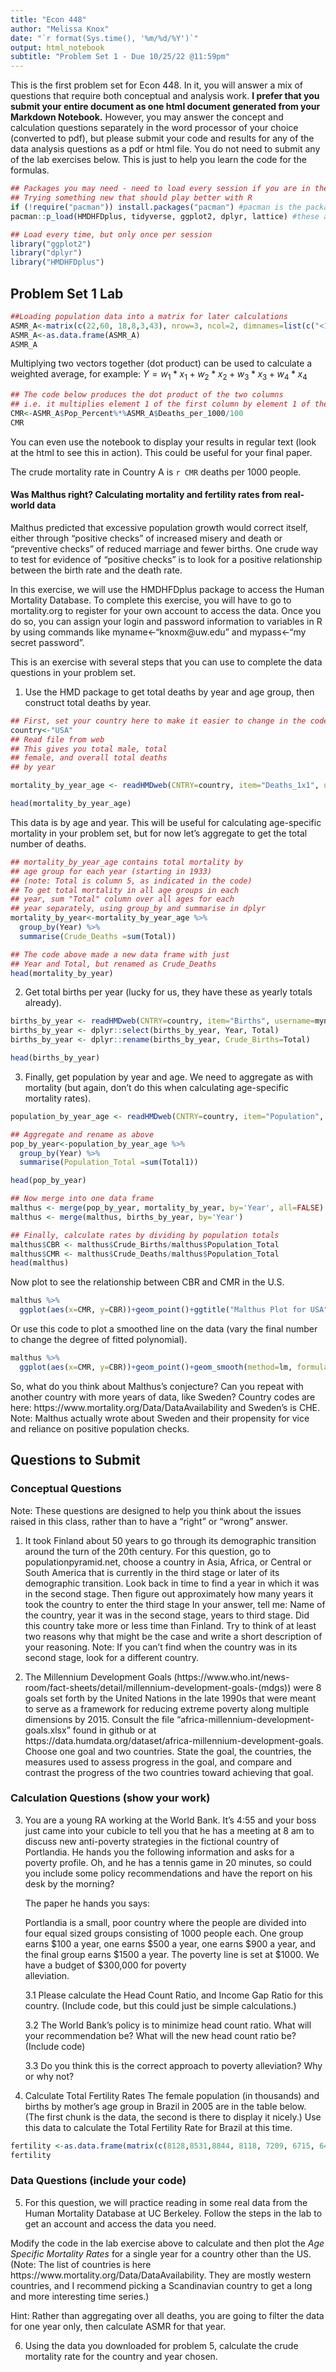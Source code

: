 ```yaml
---
title: "Econ 448"
author: "Melissa Knox"
date: "`r format(Sys.time(), '%m/%d/%Y')`"
output: html_notebook
subtitle: "Problem Set 1 - Due 10/25/22 @11:59pm"
---
```


This is the first problem set for Econ 448.  In it, you will answer a mix of questions that require both conceptual and analysis work.  **I prefer that you submit your entire document as one html document generated from your Markdown Notebook.** However, you may answer the concept and calculation questions separately in the word processor of your choice (converted to pdf), but please submit your code and results for any of the data analysis questions as a pdf or html file. You do not need to submit any of the lab exercises below.  This is just to help you learn the code for the formulas.
```r
## Packages you may need - need to load every session if you are in the cloud
## Trying something new that should play better with R
if (!require("pacman")) install.packages("pacman") #pacman is the package that installs packages nicely
pacman::p_load(HMDHFDplus, tidyverse, ggplot2, dplyr, lattice) #these are the packages you may need

```

```r
## Load every time, but only once per session 
library("ggplot2")
library("dplyr")
library("HMDHFDplus")
```


## Problem Set 1 Lab
```r
##Loading population data into a matrix for later calculations
ASMR_A<-matrix(c(22,60, 18,8,3,43), nrow=3, ncol=2, dimnames=list(c("<15","15-64",">64"), c("Pop_Percent","Deaths_per_1000")))
ASMR_A<-as.data.frame(ASMR_A)
ASMR_A

```
Multiplying two vectors together (dot product) can be used to calculate a weighted average, for example: $Y=w_{1}*x_{1}+w_{2}*x_{2}+w_{3}*x_{3}+w_{4}*x_{4}$

```r
## The code below produces the dot product of the two columns
## i.e. it multiplies element 1 of the first column by element 1 of the second, etc, and adds all of the results
CMR<-ASMR_A$Pop_Percent%*%ASMR_A$Deaths_per_1000/100
CMR

```

You can even use the notebook to display your results in regular text (look at the html to see this in action). This could be useful for your final paper.

The crude mortality rate in Country A is `r CMR` deaths per 1000 people.

#### Was Malthus right? Calculating mortality and fertility rates from real-world data
Malthus predicted that excessive population growth would correct itself, either through "positive checks" of increased misery and death or "preventive checks" of reduced marriage and fewer births. One crude way to test for evidence of "positive checks" is to look for a positive relationship between the birth rate and the death rate.

In this exercise, we will use the HMDHFDplus package to access the Human Mortality Database. To complete this exercise, you will have to go to mortality.org to register for your own account to access the data. Once you do so, you can assign your login and password information to variables in R by using commands like myname<-"knoxm@uw.edu" and mypass<-"my secret password".

This is an exercise with several steps that you can use to complete the data questions in your problem set.

1. Use the HMD package to get total deaths by year and age group, then construct total deaths by year.  
```r
## First, set your country here to make it easier to change in the code below:
country<-"USA"
## Read file from web
## This gives you total male, total
## female, and overall total deaths
## by year

mortality_by_year_age <- readHMDweb(CNTRY=country, item="Deaths_1x1", username=myname, password=mypass) 

head(mortality_by_year_age)

```

This data is by age and year.  This will be useful for calculating age-specific mortality in your problem set, but for now let's aggregate to get the total number of deaths.

```r
## mortality_by_year_age contains total mortality by 
## age group for each year (starting in 1933)
## (note: Total is column 5, as indicated in the code)
## To get total mortality in all age groups in each
## year, sum "Total" column over all ages for each
## year separately, using group_by and summarise in dplyr
mortality_by_year<-mortality_by_year_age %>%
  group_by(Year) %>%
  summarise(Crude_Deaths =sum(Total))

## The code above made a new data frame with just
## Year and Total, but renamed as Crude_Deaths
head(mortality_by_year)
```
2. Get total births per year (lucky for us, they have these as yearly totals already).
```r
births_by_year <- readHMDweb(CNTRY=country, item="Births", username=myname, password=mypass) 
births_by_year <- dplyr::select(births_by_year, Year, Total)
births_by_year <- dplyr::rename(births_by_year, Crude_Births=Total) 

head(births_by_year)
```
3. Finally, get population by year and age. We need to aggregate as with mortality (but again, don't do this when calculating age-specific mortality rates).

```r
population_by_year_age <- readHMDweb(CNTRY=country, item="Population", username=myname, password=mypass) 

## Aggregate and rename as above
pop_by_year<-population_by_year_age %>%
  group_by(Year) %>%
  summarise(Population_Total =sum(Total1))

head(pop_by_year)
```

```r
## Now merge into one data frame
malthus <- merge(pop_by_year, mortality_by_year, by='Year', all=FALSE) 
malthus <- merge(malthus, births_by_year, by='Year')

## Finally, calculate rates by dividing by population totals
malthus$CBR <- malthus$Crude_Births/malthus$Population_Total
malthus$CMR <- malthus$Crude_Deaths/malthus$Population_Total
head(malthus)

```

Now plot to see the relationship between CBR and CMR in the U.S.
```r
malthus %>%
  ggplot(aes(x=CMR, y=CBR))+geom_point()+ggtitle("Malthus Plot for USA")
```
Or use this code to plot a smoothed line on the data (vary the final number to change the degree of fitted polynomial).
```r
malthus %>%
  ggplot(aes(x=CMR, y=CBR))+geom_point()+geom_smooth(method=lm, formula= y~poly(x,3))+ggtitle("Malthus Plot for USA with Fitted Polynomial")
```

So, what do you think about Malthus's conjecture? Can you repeat with another country with more years of data, like Sweden? Country codes are here: https://www.mortality.org/Data/DataAvailability and Sweden's is CHE. Note: Malthus actually wrote about Sweden and their propensity for vice and reliance on positive population checks.

## Questions to Submit
### Conceptual Questions
Note: These questions are designed to help you think about the issues raised in this class, rather than to have a "right" or "wrong" answer.

1. It took Finland about 50 years to go through its demographic transition around the turn of the 20th century.  For this question, go to populationpyramid.net, choose a country in Asia, Africa, or Central or South America that is currently in the third stage or later of its demographic transition.  Look back in time to find a year in which it was in the second stage.  Then figure out approximately how many years it took the country to enter the third stage  In your answer, tell me: Name of the country, year it was in the second stage, years to third stage.  Did this country take more or less time than Finland.  Try to think of at least two reasons why that might be the case and write a short description of your reasoning. Note: If you can't find when the country was in its second stage, look for a different country.

2. The Millennium Development Goals (https://www.who.int/news-room/fact-sheets/detail/millennium-development-goals-(mdgs)) were 8 goals set forth by the United Nations in the late 1990s that were meant to serve as a framework for reducing extreme poverty along multiple dimensions by 2015. Consult the file "africa-millennium-development-goals.xlsx" found in github or at https://data.humdata.org/dataset/africa-millennium-development-goals. Choose one goal and two countries. State the goal, the countries, the measures used to assess progress in the goal, and compare and contrast the progress of the two countries toward achieving that goal.  

### Calculation Questions (show your work)
3. You are a young RA working at the World Bank.  It’s 4:55 and your boss just came into your cubicle to tell you that he has a meeting at 8 am to discuss new anti-poverty strategies in the fictional country of Portlandia.  He hands you the following information and asks for a poverty profile.  Oh, and he has a tennis game in 20 minutes, so could you include some policy recommendations and have the report on his desk by the morning?  

    The paper he hands you says:
      
      Portlandia is a small, poor country where the people are divided into four equal sized groups consisting of 
      1000 people each.  One group earns $100 a year, one earns $500 a year, one earns $900 a year, and the final 
      group earns $1500 a year.  The poverty line is set at $1000.  We have a budget of $300,000 for poverty      
      alleviation. 

    3.1 Please calculate the Head Count Ratio, and Income Gap Ratio for this country. (Include code, but this could
    just be simple calculations.)
    
    3.2	The World Bank’s policy is to minimize head count ratio.  What will your recommendation be?  What will the 
    new head count ratio be? (Include code)
    
    3.3 Do you think this is the correct approach to poverty alleviation?  Why or why not? 

4. Calculate Total Fertility Rates
The female population (in thousands) and births by mother's age group in Brazil in 2005 are in the table below. (The first chunk is the data, the second is there to display it nicely.) Use this data to calculate the Total Fertility Rate for Brazil at this time.
```r
fertility <-as.data.frame(matrix(c(8128,8531,8844, 8118, 7209, 6715, 6409,367.9,530.2,449.6, 264.4, 126.5, 38.4, 6.8), nrow=7, ncol=2, dimnames=list(c("15-19","20-24","25-29","30-34","35-39","40-44","45-49"), c("Population_Thousands","Births_Thousands"))))
fertility
```

### Data Questions (include your code)
5. For this question, we will practice reading in some real data from the Human Mortality Database at UC Berkeley.  Follow the steps in the lab to get an account and access the data you need.

  Modify the code in the lab exercise above to calculate and then   plot the *Age Specific Mortality Rates* for a single year for     a country other than the US.  (Note: The list of countries is     here https://www.mortality.org/Data/DataAvailability. They are    mostly western countries, and I recommend picking a               Scandinavian country to get a long and more interesting time      series.)

  Hint: Rather than aggregating over all deaths, you are going to   filter the data for one year only, then calculate ASMR for        that year. 

6. Using the data you downloaded for problem 5, calculate the crude mortality rate for the country and year chosen.

